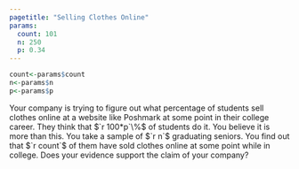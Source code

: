 ```yaml
---
pagetitle: "Selling Clothes Online"
params:
  count: 101 
  n: 250 
  p: 0.34
---
```


```r
count<-params$count
n<-params$n 
p<-params$p
```

Your company is trying to figure out what percentage of students sell clothes online at a website like Poshmark at some point in their college career. They think that $`r 100*p`\%$ of students do it. You believe it is more than this. You take a sample of $`r n`$ graduating seniors. You find out that $`r count`$ of them have sold clothes online at some point while in college. Does your evidence support the claim of your company?
